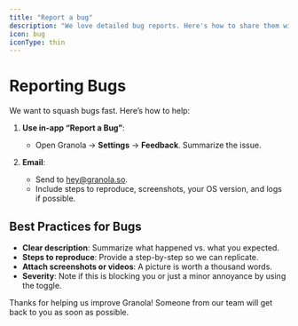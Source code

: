 ```yaml
---
title: "Report a bug"
description: "We love detailed bug reports. Here's how to share them with Granola."
icon: bug
iconType: thin
---
```


# Reporting Bugs

We want to squash bugs fast. Here’s how to help:

1. **Use in-app “Report a Bug”**:  
   - Open Granola → **Settings** → **Feedback**. Summarize the issue.  

2. **Email**:  
   - Send to [hey@granola.so](mailto:hey@granola.so).  
   - Include steps to reproduce, screenshots, your OS version, and logs if possible.

## Best Practices for Bugs

- **Clear description**: Summarize what happened vs. what you expected.  
- **Steps to reproduce**: Provide a step-by-step so we can replicate.  
- **Attach screenshots or videos**: A picture is worth a thousand words.  
- **Severity**: Note if this is blocking you or just a minor annoyance by using the toggle.  

Thanks for helping us improve Granola! Someone from our team will get back to you as soon as possible. 
